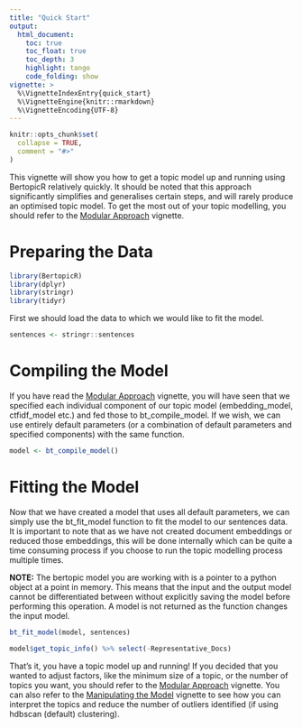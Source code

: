 ```yaml
---
title: "Quick Start"
output:
  html_document:
    toc: true
    toc_float: true
    toc_depth: 3
    highlight: tango
    code_folding: show
vignette: >
  %\VignetteIndexEntry{quick_start}
  %\VignetteEngine{knitr::rmarkdown}
  %\VignetteEncoding{UTF-8}
---
```


```r
knitr::opts_chunk$set(
  collapse = TRUE,
  comment = "#>"
)
```

This vignette will show you how to get a topic model up and running using BertopicR relatively quickly. It should be noted that this approach significantly simplifies and generalises certain steps, and will rarely produce an optimised topic model. To get the most out of your topic modelling, you should refer to the [Modular Approach](modular_approach.Rmd) vignette.

# Preparing the Data
```r
library(BertopicR)
library(dplyr)
library(stringr)
library(tidyr)
```

First we should load the data to which we would like to fit the model.
```r
sentences <- stringr::sentences
```

# Compiling the Model

If you have read the [Modular Approach](modular_approach.Rmd) vignette, you will have seen that we specified each individual component of our topic model (embedding_model, ctfidf_model etc.) and fed those to bt_compile_model. If we wish, we can use entirely default parameters (or a combination of default parameters and specified components) with the same function.

```r
model <- bt_compile_model()
```

# Fitting the Model

Now that we have created a model that uses all default parameters, we can simply use the bt_fit_model function to fit the model to our sentences data. It is important to note that as we have not created document embeddings or reduced those embeddings, this will be done internally which can be quite a time consuming process if you choose to run the topic modelling process multiple times. 

**NOTE:** The bertopic model you are working with is a pointer to a python object 
at a point in memory. This means that the input and the output model cannot be 
differentiated between without explicitly saving the model before performing 
this operation. A model is not returned as the function changes the input model.

```r
bt_fit_model(model, sentences)

model$get_topic_info() %>% select(-Representative_Docs)
```

That's it, you have a topic model up and running! If you decided that you wanted to adjust factors, like the minimum size of a topic, or the number of topics you want, you should refer to the [Modular Approach](modular_approach.Rmd) vignette. You can also refer to the [Manipulating the Model](manipulating-the-model.Rmd) vignette to see how you can interpret the topics and reduce the number of outliers identified (if using hdbscan (default) clustering).

